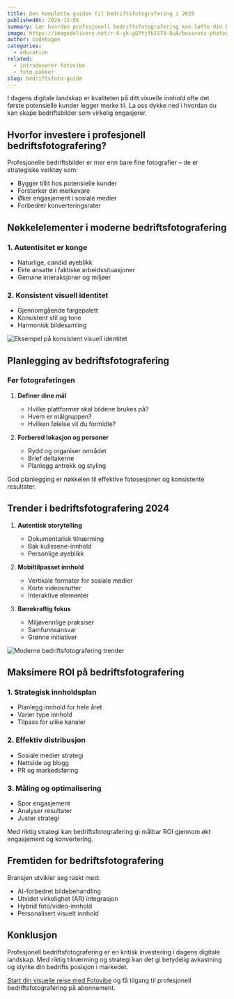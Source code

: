 ```yaml
---
title: Den komplette guiden til bedriftsfotografering i 2025
publishedAt: 2024-12-06
summary: Lær hvordan profesjonell bedriftsfotografering kan løfte din bedrifts visuelle profil og øke engasjementet i digitale kanaler.
image: https://imagedelivery.net/r-6-yk-gGPtjfbIST9-8uA/business-photography-guide/public
author: codehagen
categories:
  - education
related:
  - introduserer-fotovibe
  - foto-pakker
slug: bedriftsfoto-guide
---
```


I dagens digitale landskap er kvaliteten på ditt visuelle innhold ofte det første potensielle kunder legger merke til. La oss dykke ned i hvordan du kan skape bedriftsbilder som virkelig engasjerer.

## Hvorfor investere i profesjonell bedriftsfotografering?

Profesjonelle bedriftsbilder er mer enn bare fine fotografier – de er strategiske verktøy som:
- Bygger tillit hos potensielle kunder
- Forsterker din merkevare
- Øker engasjement i sosiale medier
- Forbedrer konverteringsrater

<Quote
  author="Erik Larsen"
  authorSrc="https://imagedelivery.net/r-6-yk-gGPtjfbIST9-8uA/erik-larsen/public"
  title="Markedsdirektør"
  company="Nordic Retail Group"
  companySrc="https://imagedelivery.net/r-6-yk-gGPtjfbIST9-8uA/nordic-retail-logo/public"
  text="Etter å ha oppgradert til profesjonelle bedriftsbilder så vi en økning på 40% i engasjement på sosiale medier og 25% høyere konvertering på nettsiden."
/>

## Nøkkelelementer i moderne bedriftsfotografering

### 1. Autentisitet er konge
- Naturlige, candid øyeblikk
- Ekte ansatte i faktiske arbeidssituasjoner
- Genuine interaksjoner og miljøer

### 2. Konsistent visuell identitet
- Gjennomgående fargepalett
- Konsistent stil og tone
- Harmonisk bildesamling

<Image
  alt="Eksempel på konsistent visuell identitet"
  src="https://imagedelivery.net/r-6-yk-gGPtjfbIST9-8uA/visual-identity/public"
  width={1200}
  height={800}
/>

## Planlegging av bedriftsfotografering

### Før fotograferingen
1. **Definer dine mål**
   - Hvilke plattformer skal bildene brukes på?
   - Hvem er målgruppen?
   - Hvilken følelse vil du formidle?

2. **Forbered lokasjon og personer**
   - Rydd og organiser området
   - Brief deltakerne
   - Planlegg antrekk og styling

<Note variant="info">
  God planlegging er nøkkelen til effektive fotosesjoner og konsistente resultater.
</Note>

## Trender i bedriftsfotografering 2024

1. **Autentisk storytelling**
   - Dokumentarisk tilnærming
   - Bak kulissene-innhold
   - Personlige øyeblikk

2. **Mobiltilpasset innhold**
   - Vertikale formater for sosiale medier
   - Korte videosnutter
   - Interaktive elementer

3. **Bærekraftig fokus**
   - Miljøvennlige praksiser
   - Samfunnsansvar
   - Grønne initiativer

<Image
  alt="Moderne bedriftsfotografering trender"
  src="https://imagedelivery.net/r-6-yk-gGPtjfbIST9-8uA/business-photo-trends/public"
  width={1200}
  height={800}
/>

## Maksimere ROI på bedriftsfotografering

### 1. Strategisk innholdsplan
- Planlegg innhold for hele året
- Varier type innhold
- Tilpass for ulike kanaler

### 2. Effektiv distribusjon
- Sosiale medier strategi
- Nettside og blogg
- PR og markedsføring

### 3. Måling og optimalisering
- Spor engasjement
- Analyser resultater
- Juster strategi

<Note variant="success">
  Med riktig strategi kan bedriftsfotografering gi målbar ROI gjennom økt engasjement og konvertering.
</Note>

## Fremtiden for bedriftsfotografering

Bransjen utvikler seg raskt med:
- AI-forbedret bildebehandling
- Utvidet virkelighet (AR) integrasjon
- Hybrid foto/video-innhold
- Personalisert visuelt innhold

## Konklusjon

Profesjonell bedriftsfotografering er en kritisk investering i dagens digitale landskap. Med riktig tilnærming og strategi kan det gi betydelig avkastning og styrke din bedrifts posisjon i markedet.

[Start din visuelle reise med Fotovibe](/sign-up) og få tilgang til profesjonell bedriftsfotografering på abonnement. 